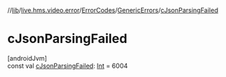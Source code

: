 //[lib](/api-reference/android/v2/home/content)/[live.hms.video.error](../../index)/[ErrorCodes](../index)/[GenericErrors](index)/[cJsonParsingFailed](c-json-parsing-failed)

# cJsonParsingFailed

[androidJvm]\
const val [cJsonParsingFailed](c-json-parsing-failed): [Int](https://kotlinlang.org/api/latest/jvm/stdlib/kotlin/-int/index.html) = 6004
